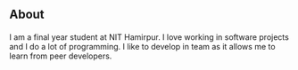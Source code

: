 ## About 

#### 

I am a final year student at NIT Hamirpur. I love working in software projects and I do a lot of programming. I like to develop in team as it allows me to learn from peer developers.